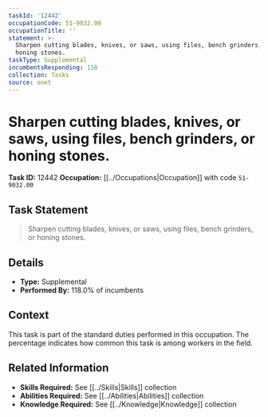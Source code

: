 ```yaml
---
taskId: '12442'
occupationCode: 51-9032.00
occupationTitle: ''
statement: >-
  Sharpen cutting blades, knives, or saws, using files, bench grinders, or
  honing stones.
taskType: Supplemental
incumbentsResponding: 118
collection: Tasks
source: onet
---
```

# Sharpen cutting blades, knives, or saws, using files, bench grinders, or honing stones.

**Task ID:** 12442
**Occupation:** [[../Occupations|Occupation]] with code `51-9032.00`

## Task Statement

> Sharpen cutting blades, knives, or saws, using files, bench grinders, or honing stones.

## Details

- **Type:** Supplemental
- **Performed By:** 118.0% of incumbents

## Context

This task is part of the standard duties performed in this occupation. The percentage indicates how common this task is among workers in the field.

## Related Information

- **Skills Required:** See [[../Skills|Skills]] collection
- **Abilities Required:** See [[../Abilities|Abilities]] collection
- **Knowledge Required:** See [[../Knowledge|Knowledge]] collection
